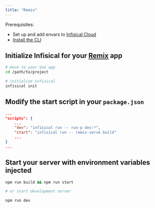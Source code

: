 ```yaml
---
title: "Remix"
---
```


Prerequisites:

- Set up and add envars to [Infisical Cloud](https://app.infisical.com)
- [Install the CLI](/cli/overview)

## Initialize Infisical for your [Remix](https://remix.run) app

```bash
# move to your Vue app
cd /path/to/project

# initialize infisical
infisical init
```

## Modify the start script in your `package.json`

```json
...
"scripts": {
    ...
    "dev": "infisical run -- run-p dev:*",
    "start": "infisical run -- remix-serve build"
    ...
}
...
```

## Start your server with environment variables injected

```bash
npm run build && npm run start

# or start development server

npm run dev
```

